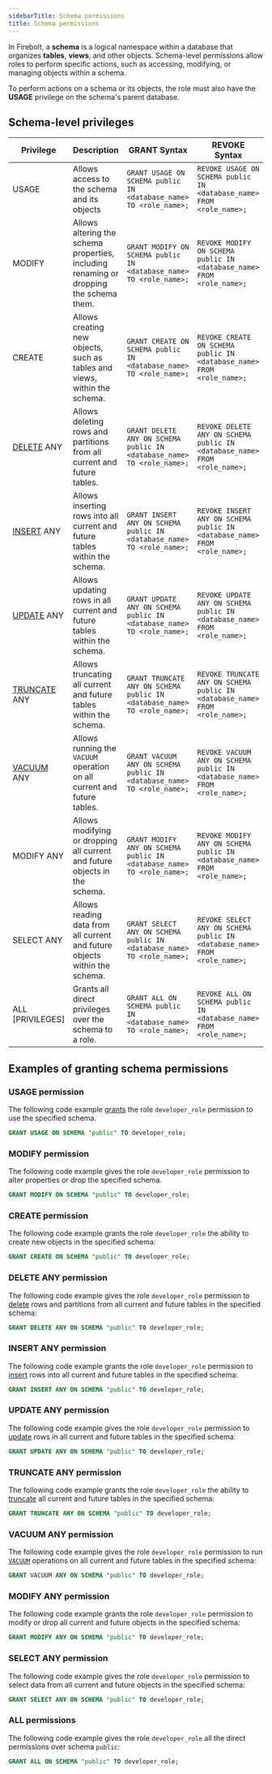 ```yaml
---
sidebarTitle: Schema permissions
title: Schema permissions
---
```



In Firebolt, a **schema** is a logical namespace within a database that organizes **tables**, **views**, and other objects. Schema-level permissions allow roles to perform specific actions, such as accessing, modifying, or managing objects within a schema.

<Note>To perform actions on a schema or its objects, the role must also have the **USAGE** privilege on the schema's parent database.</Note>

## Schema-level privileges 

| Privilege | Description                                                              | GRANT Syntax                                                                  | REVOKE Syntax                                                                 |
|---|---|---|---|
| USAGE      | Allows access to the schema and its objects                                                   | `GRANT USAGE ON SCHEMA public IN <database_name> TO <role_name>;`                     | `REVOKE USAGE ON SCHEMA public IN <database_name> FROM <role_name>;`                |
| MODIFY     | Allows altering the schema properties, including renaming or dropping the schema them.                                                 | `GRANT MODIFY ON SCHEMA public IN <database_name> TO <role_name>;`                    | `REVOKE MODIFY ON SCHEMA public IN <database_name> FROM <role_name>;`               |
| CREATE     | Allows creating new objects, such as tables and views, within the schema.                                        | `GRANT CREATE ON SCHEMA public IN <database_name> TO <role_name>;`                   | `REVOKE CREATE ON SCHEMA public IN <database_name> FROM <role_name>;`              |
| [DELETE](/sql_reference/commands/data-management/delete.md ) ANY | Allows deleting rows and partitions from all current and future tables.               | `GRANT DELETE ANY ON SCHEMA public IN <database_name> TO <role_name>;`              | `REVOKE DELETE ANY ON SCHEMA public IN <database_name> FROM <role_name>;`         |
| [INSERT](/sql_reference/commands/data-management/insert.md ) ANY | Allows inserting rows into all current and future tables within the schema.                | `GRANT INSERT ANY ON SCHEMA public IN <database_name> TO <role_name>;`              | `REVOKE INSERT ANY ON SCHEMA public IN <database_name> FROM <role_name>;`         |
| [UPDATE](/sql_reference/commands/data-management/update.md ) ANY | Allows updating rows in all current and future tables within the schema.                | `GRANT UPDATE ANY ON SCHEMA public IN <database_name> TO <role_name>;`              | `REVOKE UPDATE ANY ON SCHEMA public IN <database_name> FROM <role_name>;`         |
| [TRUNCATE](/sql_reference/commands/data-management/truncate-table.md ) ANY | Allows truncating all current and future tables within the schema.              | `GRANT TRUNCATE ANY ON SCHEMA public IN <database_name> TO <role_name>;`            | `REVOKE TRUNCATE ANY ON SCHEMA public IN <database_name> FROM <role_name>;`       |
| [VACUUM](/sql_reference/commands/data-management/vacuum.md ) ANY | Allows running the `VACUUM` operation on all current and future tables.                | `GRANT VACUUM ANY ON SCHEMA public IN <database_name> TO <role_name>;`            | `REVOKE VACUUM ANY ON SCHEMA public IN <database_name> FROM <role_name>;`       |
| MODIFY ANY | Allows modifying or dropping all current and future objects in the schema.        | `GRANT MODIFY ANY ON SCHEMA public IN <database_name> TO <role_name>;`            | `REVOKE MODIFY ANY ON SCHEMA public IN <database_name> FROM <role_name>;`       |
| SELECT ANY | Allows reading data from all current and future objects within the schema.                | `GRANT SELECT ANY ON SCHEMA public IN <database_name> TO <role_name>;`             | `REVOKE SELECT ANY ON SCHEMA public IN <database_name> FROM <role_name>;`        |
| ALL [PRIVILEGES] | Grants all direct privileges over the schema to a role.	                | `GRANT ALL ON SCHEMA public IN <database_name> TO <role_name>;`             | `REVOKE ALL ON SCHEMA public IN <database_name> FROM <role_name>;`        |

## Examples of granting schema permissions

### USAGE permission 
The following code example [grants](/sql_reference/commands/access-control/grant.md ) the role `developer_role` permission to use the specified schema.

```sql
GRANT USAGE ON SCHEMA "public" TO developer_role;
```

### MODIFY permission  
The following code example gives the role `developer_role` permission to alter properties or drop the specified schema.

```sql
GRANT MODIFY ON SCHEMA "public" TO developer_role;
```

### CREATE permission  
The following code example grants the role `developer_role` the ability to create new objects in the specified schema:

```sql
GRANT CREATE ON SCHEMA "public" TO developer_role;
```

### DELETE ANY permission
The following code example gives the role `developer_role` permission to [delete](/sql_reference/commands/data-management/delete.md ) rows and partitions from all current and future tables in the specified schema:

```sql
GRANT DELETE ANY ON SCHEMA "public" TO developer_role;
```

### INSERT ANY permission 
The following code example grants the role `developer_role` permission to [insert](/sql_reference/commands/data-management/insert.md ) rows into all current and future tables in the specified schema:

```sql
GRANT INSERT ANY ON SCHEMA "public" TO developer_role;
```

### UPDATE ANY permission
The following code example gives the role `developer_role` permission to [update](/sql_reference/commands/data-management/update.md ) rows in all current and future tables in the specified schema:

```sql
GRANT UPDATE ANY ON SCHEMA "public" TO developer_role;
```

### TRUNCATE ANY permission
The following code example grants the role `developer_role` the ability to [truncate](/sql_reference/commands/data-management/truncate-table.md ) all current and future tables in the specified schema:

```sql
GRANT TRUNCATE ANY ON SCHEMA "public" TO developer_role;
```

### VACUUM ANY permission
The following code example gives the role `developer_role` permission to run [`VACUUM`](/sql_reference/commands/data-management/vacuum.md ) operations on all current and future tables in the specified schema:

```sql
GRANT VACUUM ANY ON SCHEMA "public" TO developer_role;
```

### MODIFY ANY permission
The following code example grants the role `developer_role` permission to modify or drop all current and future objects in the specified schema:

```sql
GRANT MODIFY ANY ON SCHEMA "public" TO developer_role;
```

### SELECT ANY permission  
The following code example gives the role `developer_role` permission to select data from all current and future objects in the specified schema:

```sql
GRANT SELECT ANY ON SCHEMA "public" TO developer_role;
```

### ALL permissions  
The following code example gives the role `developer_role` all the direct permissions over schema `public`:

```sql
GRANT ALL ON SCHEMA "public" TO developer_role;
```